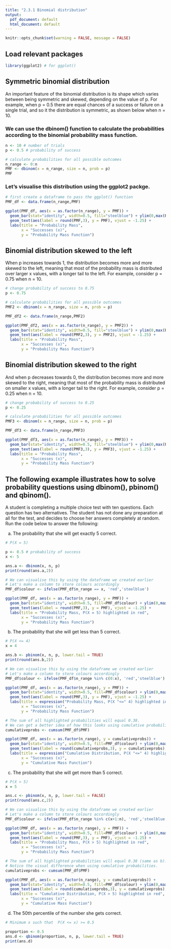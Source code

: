 ---
title: "2.3.1 Binomial distribution"
output:
  pdf_document: default
  html_document: default
---

```{r setup, include=FALSE}
knitr::opts_chunk$set(warning = FALSE, message = FALSE)
```

## Load relevant packages

```{r}
library(ggplot2) # for ggplot()
```


## Symmetric binomial distribution 
An important feature of the binomial distribution is its shape which varies between being symmetric and skewed, depending on the value of p. For example, when  p = 0.5 there are equal chances of a success or failure on a single trial, and so it the distribution is symmetric, as shown below when n = 10. 

### We can use the dbinom() function to calculate the probabilities according to the binomial probability mass function.

```{r}
n <- 10 # number of trials
p <- 0.5 # probability of success

# calculate probabilities for all possible outcomes
n_range <- 0:n
PMF <- dbinom(x = n_range, size = n, prob = p)
PMF
```

### Let's visualise this distribution using the ggplot2 packge.

```{r fig.width = 7, fig.height = 3.5}
# first create a dataframe to pass the ggplot() function
PMF_df <- data.frame(n_range,PMF)

ggplot(PMF_df, aes(x = as.factor(n_range), y = PMF)) + 
  geom_bar(stat="identity", width=0.5, fill="steelblue") + ylim(0,max(PMF)+0.02) + 
  geom_text(aes(label = round(PMF,3), y = PMF), vjust = -1.25) +
  labs(title = "Probability Mass",
       x = "Successes (x)",
       y = "Probability Mass Function") 
```

## Binomial distribution skewed to the left 

When p increases towards 1, the distribution becomes more and more skewed to the left, meaning that most of the probability mass is distributed over larger x values, with a longer tail to the left. For example, consider p = 0.75 when n = 10. 

```{r fig.width = 7, fig.height = 3.5}
# change probability of success to 0.75
p <- 0.75 

# calculate probabilities for all possible outcomes
PMF2 <- dbinom(x = n_range, size = n, prob = p)

PMF_df2 <- data.frame(n_range,PMF2)

ggplot(PMF_df2, aes(x = as.factor(n_range), y = PMF2)) + 
  geom_bar(stat="identity", width=0.5, fill="steelblue") + ylim(0,max(PMF2)+0.02) + 
  geom_text(aes(label = round(PMF2,3), y = PMF2), vjust = -1.25) +
  labs(title = "Probability Mass",
       x = "Successes (x)",
       y = "Probability Mass Function") 
```

## Binomial distribution skewed to the right 

And when p decreases towards 0, the distribution becomes more and more skewed to the right, meaning that most of the probability mass is distributed on smaller x values, with a longer tail to the right. For example, consider p = 0.25 when n = 10. 

```{r fig.width = 7, fig.height = 3.5}
# change probability of success to 0.25
p <- 0.25 

# calculate probabilities for all possible outcomes
PMF3 <- dbinom(x = n_range, size = n, prob = p)

PMF_df3 <- data.frame(n_range,PMF3)

ggplot(PMF_df3, aes(x = as.factor(n_range), y = PMF3)) + 
  geom_bar(stat="identity", width=0.5, fill="steelblue") + ylim(0,max(PMF3)+0.02) + 
  geom_text(aes(label = round(PMF3,3), y = PMF3), vjust = -1.25) +
  labs(title = "Probability Mass",
       x = "Successes (x)",
       y = "Probability Mass Function") 

```

## The following example illustrates how to solve probability questions using dbinom(), pbinom() and qbinom(). 

A student is completing a multiple choice test with ten questions. Each question has two alternatives. The student has not done any preparation at all for the test, and decides to choose her answers completely at random. Run the code below to answer the following:

a) The probability that she will get exactly 5 correct. 

```{r fig.width = 7, fig.height = 3.5}
# P(X = 5) 

p <- 0.5 # probability of success
x <- 5 

ans.a <- dbinom(x, n, p) 
print(round(ans.a,2))

# We can visualise this by using the dataframe we created earlier
# Let's make a column to store colours accordingly
PMF_df$colour <- ifelse(PMF_df$n_range == x, 'red','steelblue') 

ggplot(PMF_df, aes(x = as.factor(n_range), y = PMF)) +
  geom_bar(stat="identity", width=0.5, fill=PMF_df$colour) + ylim(0,max(PMF)+0.02) +
  geom_text(aes(label = round(PMF,3), y = PMF), vjust = -1.25) +
  labs(title = "Probability Mass, P(X = 5) highlighted in red",
       x = "Successes (x)",
       y = "Probability Mass Function")
```

b) The probability that she will get less than 5 correct. 

```{r fig.width = 7, fig.height = 3.5}
# P(X <= 4) 
x = 4

ans.b <- pbinom(x, n, p, lower.tail = TRUE)  
print(round(ans.b,2))

# We can visualise this by using the dataframe we created earlier
# Let's make a column to store colours accordingly
PMF_df$colour <- ifelse(PMF_df$n_range %in% c(0:x), 'red','steelblue')

ggplot(PMF_df, aes(x = as.factor(n_range), y = PMF)) +
  geom_bar(stat="identity", width=0.5, fill=PMF_df$colour) + ylim(0,max(PMF)+0.02) +
  geom_text(aes(label = round(PMF,3), y = PMF), vjust = -1.25) +
  labs(title = expression("Probability Mass, P(X "<=" 4) highlighted in red"),
       x = "Successes (x)",
       y = "Probability Mass Function")

# The sum of all highlighted probabilities will equal 0.38. 
# We can get a better idea of how this looks using cumulative probabilities
cumulativeprobs <- cumsum(PMF_df$PMF)

ggplot(PMF_df, aes(x = as.factor(n_range), y = cumulativeprobs)) +
  geom_bar(stat="identity", width=0.5, fill=PMF_df$colour) + ylim(0,max(cumulativeprobs)+0.03) +
  geom_text(aes(label = round(cumulativeprobs,3), y = cumulativeprobs), vjust = -0.75) +
  labs(title = expression("Cumulative Distribution, P(X "<=" 4) highlighted in red"),
       x = "Successes (x)",
       y = "Cumulative Mass Function")

```

c) The probability that she will get more than 5 correct. 

```{r fig.width = 7, fig.height = 3.5}
# P(X > 5)
x = 5

ans.c <- pbinom(x, n, p, lower.tail = FALSE)  
print(round(ans.c,2))

# We can visualise this by using the dataframe we created earlier
# Let's make a column to store colours accordingly
PMF_df$colour <- ifelse(PMF_df$n_range %in% c(x+1:n), 'red','steelblue')

ggplot(PMF_df, aes(x = as.factor(n_range), y = PMF)) +
  geom_bar(stat="identity", width=0.5, fill=PMF_df$colour) + ylim(0,max(PMF)+0.02) +
  geom_text(aes(label = round(PMF,3), y = PMF), vjust = -1.25) +
  labs(title = "Probability Mass, P(X > 5) highlighted in red",
       x = "Successes (x)",
       y = "Probability Mass Function")

# The sum of all highlighted probabilities will equal 0.38 (same as b). 
# Notice the visual difference when using cumulative probabilities.
cumulativeprobs <- cumsum(PMF_df$PMF)

ggplot(PMF_df, aes(x = as.factor(n_range), y = cumulativeprobs)) +
  geom_bar(stat="identity", width=0.5, fill=PMF_df$colour) + ylim(0,max(cumulativeprobs)+0.03) +
  geom_text(aes(label = round(cumulativeprobs,3), y = cumulativeprobs), vjust = -0.75) +
  labs(title = "Cumulative Distribution, P(X > 5) highlighted in red",
       x = "Successes (x)",
       y = "Cumulative Mass Function")

```

d) The 50th percentile of the number she gets correct. 

```{r fig.width = 7, fig.height = 3.5}
# Minimum x such that  P(X <= x) >= 0.5

proportion <- 0.5
ans.d <- qbinom(proportion, n, p, lower.tail = TRUE)
print(ans.d)
```